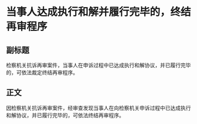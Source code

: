 # 当事人达成执行和解并履行完毕的，终结再审程序
## 副标题
检察机关抗诉再审案件，当事人在申诉过程中已达成执行和解协议，并已履行完毕的，可依法裁定终结再审程序。
## 正文
因检察机关抗诉再审案件，经审查发现当事人在向检察机关申诉过程中已达成执行和解协议，并已履行完毕的，可依法终结再审程序。